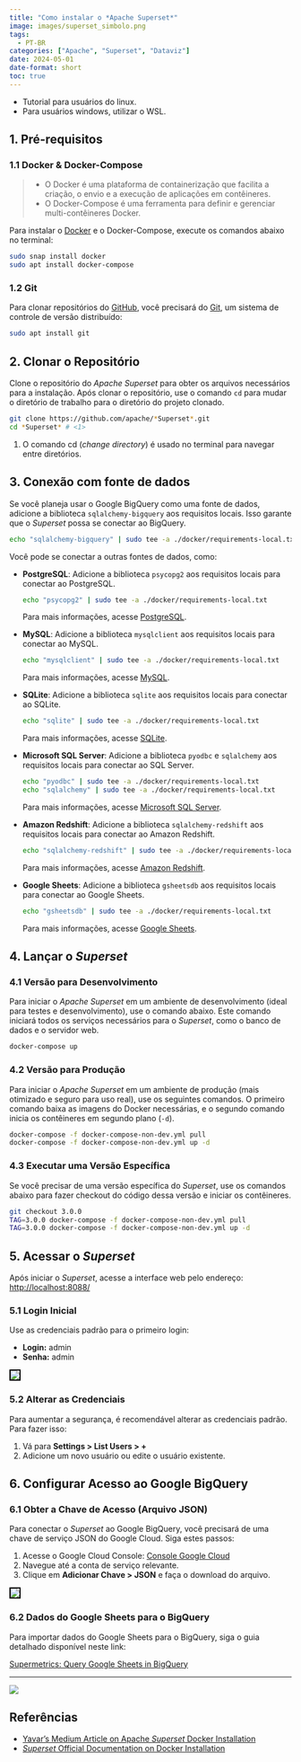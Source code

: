 ```yaml
---
title: "Como instalar o *Apache Superset*"
image: images/superset_simbolo.png
tags: 
  - PT-BR
categories: ["Apache", "Superset", "Dataviz"]
date: 2024-05-01
date-format: short
toc: true
---
```


:::::: {.callout-note}
- Tutorial para usuários do linux.
- Para usuários windows, utilizar o WSL.
:::
 

## 1. Pré-requisitos

### 1.1 Docker & Docker-Compose

> * O Docker é uma plataforma de containerização que facilita a criação, o envio e a execução de aplicações em contêineres. 
> * O Docker-Compose é uma ferramenta para definir e gerenciar multi-contêineres Docker.

Para instalar o [Docker](https://www.docker.com/) e o Docker-Compose, execute os comandos abaixo no terminal:

```bash
sudo snap install docker
sudo apt install docker-compose
```

### 1.2 Git

Para clonar repositórios do [GitHub](https://github.com/), você precisará do [Git](https://git-scm.com/), um sistema de controle de versão distribuído:

```bash
sudo apt install git
```

## 2. Clonar o Repositório

Clone o repositório do *Apache Superset* para obter os arquivos necessários para a instalação. Após clonar o repositório, use o comando `cd` para mudar o diretório de trabalho para o diretório do projeto clonado. 

```bash
git clone https://github.com/apache/*Superset*.git
cd *Superset* # <1>
```
1. O comando cd (*change directory*) é usado no terminal para navegar entre diretórios.

## 3. Conexão com fonte de dados

Se você planeja usar o Google BigQuery como uma fonte de dados, adicione a biblioteca `sqlalchemy-bigquery` aos requisitos locais. Isso garante que o *Superset* possa se conectar ao BigQuery.

```bash
echo "sqlalchemy-bigquery" | sudo tee -a ./docker/requirements-local.txt
```

::: {.callout-important collapse="true"}
Você pode se conectar a outras fontes de dados, como:

- **PostgreSQL**: Adicione a biblioteca `psycopg2` aos requisitos locais para conectar ao PostgreSQL.
  ```bash
  echo "psycopg2" | sudo tee -a ./docker/requirements-local.txt
  ```
  Para mais informações, acesse [PostgreSQL](https://www.postgresql.org/).

- **MySQL**: Adicione a biblioteca `mysqlclient` aos requisitos locais para conectar ao MySQL.
  ```bash
  echo "mysqlclient" | sudo tee -a ./docker/requirements-local.txt
  ```
  Para mais informações, acesse [MySQL](https://www.mysql.com/).

- **SQLite**: Adicione a biblioteca `sqlite` aos requisitos locais para conectar ao SQLite.
  ```bash
  echo "sqlite" | sudo tee -a ./docker/requirements-local.txt
  ```
  Para mais informações, acesse [SQLite](https://www.sqlite.org/).

- **Microsoft SQL Server**: Adicione a biblioteca `pyodbc` e `sqlalchemy` aos requisitos locais para conectar ao SQL Server.
  ```bash
  echo "pyodbc" | sudo tee -a ./docker/requirements-local.txt
  echo "sqlalchemy" | sudo tee -a ./docker/requirements-local.txt
  ```
  Para mais informações, acesse [Microsoft SQL Server](https://www.microsoft.com/en-us/sql-server).

- **Amazon Redshift**: Adicione a biblioteca `sqlalchemy-redshift` aos requisitos locais para conectar ao Amazon Redshift.
  ```bash
  echo "sqlalchemy-redshift" | sudo tee -a ./docker/requirements-local.txt
  ```
  Para mais informações, acesse [Amazon Redshift](https://aws.amazon.com/redshift/).

- **Google Sheets**: Adicione a biblioteca `gsheetsdb` aos requisitos locais para conectar ao Google Sheets.
  ```bash
  echo "gsheetsdb" | sudo tee -a ./docker/requirements-local.txt
  ```
  Para mais informações, acesse [Google Sheets](https://developers.google.com/sheets/api).
:::


## 4. Lançar o *Superset*

### 4.1 Versão para Desenvolvimento

Para iniciar o *Apache Superset* em um ambiente de desenvolvimento (ideal para testes e desenvolvimento), use o comando abaixo. Este comando iniciará todos os serviços necessários para o *Superset*, como o banco de dados e o servidor web.

```bash
docker-compose up
```

### 4.2 Versão para Produção

Para iniciar o *Apache Superset* em um ambiente de produção (mais otimizado e seguro para uso real), use os seguintes comandos. O primeiro comando baixa as imagens do Docker necessárias, e o segundo comando inicia os contêineres em segundo plano (`-d`).

```bash
docker-compose -f docker-compose-non-dev.yml pull
docker-compose -f docker-compose-non-dev.yml up -d
```

### 4.3 Executar uma Versão Específica

Se você precisar de uma versão específica do *Superset*, use os comandos abaixo para fazer checkout do código dessa versão e iniciar os contêineres.

```bash
git checkout 3.0.0
TAG=3.0.0 docker-compose -f docker-compose-non-dev.yml pull
TAG=3.0.0 docker-compose -f docker-compose-non-dev.yml up -d
```

## 5. Acessar o *Superset*

Após iniciar o *Superset*, acesse a interface web pelo endereço: [http://localhost:8088/](http://localhost:8088/)

### 5.1 Login Inicial

Use as credenciais padrão para o primeiro login:

- **Login:** admin
- **Senha:** admin

![](images/superset_login_page.png){ style="border: 2px solid black;" }

### 5.2 Alterar as Credenciais

Para aumentar a segurança, é recomendável alterar as credenciais padrão. Para fazer isso:

1. Vá para **Settings > List Users > +**
2. Adicione um novo usuário ou edite o usuário existente.

## 6. Configurar Acesso ao Google BigQuery

### 6.1 Obter a Chave de Acesso (Arquivo JSON)

Para conectar o *Superset* ao Google BigQuery, você precisará de uma chave de serviço JSON do Google Cloud. Siga estes passos:

1. Acesse o Google Cloud Console: [Console Google Cloud](https://console.cloud.google.com/iam-admin/serviceaccounts/details/108374474540748778062/keys?hl=pt-br&project=dashboard-fkc)
2. Navegue até a conta de serviço relevante.
3. Clique em **Adicionar Chave > JSON** e faça o download do arquivo.

![](images/bigquery_gcloud_chave1.png){ style="border: 2px solid black;" }

### 6.2 Dados do Google Sheets para o BigQuery

Para importar dados do Google Sheets para o BigQuery, siga o guia detalhado disponível neste link: 

[Supermetrics: Query Google Sheets in BigQuery](https://supermetrics.com/blog/bigquery-query-google-sheets)

------

![](images/giphy.gif)

## Referências

- [Yavar's Medium Article on Apache *Superset* Docker Installation](https://medium.com/yavar/apache-*Superset*-docker-installation-9e4cc58224fd)
- [*Superset* Official Documentation on Docker Installation](https://*Superset*.apache.org/docs/installation/installing-*Superset*-using-docker-compose/)

